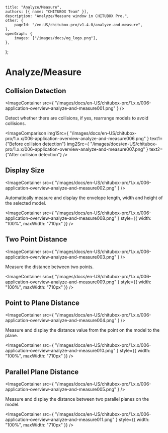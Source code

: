 	title: "Analyze/Measure",
	authors: [{ name: "CHITUBOX Team" }],
	description: "Analyze/Measure window in CHITUBOX Pro.",
	other: {
		pageId: "/en-US/chitubox-pro/v1.4.0/analyze-and-measure",
	},
	openGraph: {
		images: ["/images/docs/og_logo.png"],
	},
};

# Analyze/Measure

## Collision Detection

<ImageContainer
	src={
		"/images/docs/en-US/chitubox-pro/1.x.x/006-application-overview-analyze-and-measure001.png"
	}
/>

Detect whether there are collisions, if yes, rearrange models to avoid collisions.

<ImageComparison
	img1Src={
		"/images/docs/en-US/chitubox-pro/1.x.x/006-application-overview-analyze-and-measure006.png"
	}
	text1={"Before collision detection"}
	img2Src={
		"/images/docs/en-US/chitubox-pro/1.x.x/006-application-overview-analyze-and-measure007.png"
	}
	text2={"After collision detection"}
/>

## Display Size

<ImageContainer
	src={
		"/images/docs/en-US/chitubox-pro/1.x.x/006-application-overview-analyze-and-measure002.png"
	}
/>

Automatically measure and display the envelope length, width and height of the selected model.

<ImageContainer
	src={
		"/images/docs/en-US/chitubox-pro/1.x.x/006-application-overview-analyze-and-measure008.png"
	}
	style={{ width: "100%", maxWidth: "710px" }}
/>

## Two Point Distance

<ImageContainer
	src={
		"/images/docs/en-US/chitubox-pro/1.x.x/006-application-overview-analyze-and-measure003.png"
	}
/>

Measure the distance between two points.

<ImageContainer
	src={
		"/images/docs/en-US/chitubox-pro/1.x.x/006-application-overview-analyze-and-measure009.png"
	}
	style={{ width: "100%", maxWidth: "710px" }}
/>

## Point to Plane Distance

<ImageContainer
	src={
		"/images/docs/en-US/chitubox-pro/1.x.x/006-application-overview-analyze-and-measure004.png"
	}
/>

Measure and display the distance value from the point on the model to the plane.

<ImageContainer
	src={
		"/images/docs/en-US/chitubox-pro/1.x.x/006-application-overview-analyze-and-measure010.png"
	}
	style={{ width: "100%", maxWidth: "710px" }}
/>

## Parallel Plane Distance

<ImageContainer
	src={
		"/images/docs/en-US/chitubox-pro/1.x.x/006-application-overview-analyze-and-measure005.png"
	}
/>

Measure and display the distance between two parallel planes on the model.

<ImageContainer
	src={
		"/images/docs/en-US/chitubox-pro/1.x.x/006-application-overview-analyze-and-measure011.png"
	}
	style={{ width: "100%", maxWidth: "710px" }}
/>
